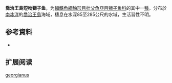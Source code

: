 {{Speciesbox
| name = 喬治王島短吻獅子魚
| status = NE
| status_system = 
| image = 
| genus = Careproctus
| species = georgianus
| authority = [[Lönnberg|Lönnberg]], 1905
| synonyms = 
}}

'''喬治王島短吻獅子鱼'''，为[[輻鰭魚綱|輻鰭魚綱]][[鮋形目|鮋形目]][[杜父魚亞目|杜父魚亞目]][[狮子鱼科|狮子鱼科]]的其中一[[種|種]]。分布於[[南冰洋|南冰洋]]的[[喬治王島|喬治王島]]海域，棲息在水深85至285公尺的水域，生活習性不明。

== 参考資料 ==
*{{FishBase_species|genus=Careproctus|species=georgianus|year=2011|month=12}}

== 扩展阅读 ==
{{refbegin}}
{{wikispecies-inline|Careproctus georgianus|喬治王島短吻獅子魚}}
{{refend}}
{{Taxonbar|from=Q3459763}}

[[Category:吻獅子魚属|georgianus]]


{{鮋形目小作品}}